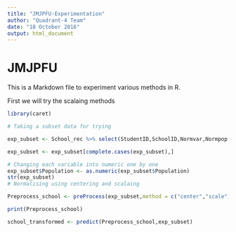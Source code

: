 ```yaml
---
title: "JMJPFU-Experimentation"
author: "Quadrant-4 Team"
date: "18 October 2016"
output: html_document
---
```

# JMJPFU

This is a Markdown file to experiment various methods in R. 

First we will try the scalaing methods

```r
library(caret)

# Taking a subset data for trying

exp_subset <- School_rec %>% select(StudentID,SchoolID,Normvar,Normpop,Population)

exp_subset <- exp_subset[complete.cases(exp_subset),]

# Changing each variable into numeric one by one
exp_subset$Population <- as.numeric(exp_subset$Population)
str(exp_subset)
# Normalising using centering and scalaing

Preprocess_school <- preProcess(exp_subset,method = c("center","scale"))

print(Preprocess_school)

school_transformed <- predict(Preprocess_school,exp_subset)

```

